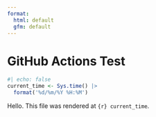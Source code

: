 ```yaml
---
format: 
  html: default
  gfm: default
---
```


# GitHub Actions Test

```r
#| echo: false
current_time <- Sys.time() |> 
  format('%d/%m/%Y %H:%M')
```


Hello. This file was rendered at `{r} current_time`.

